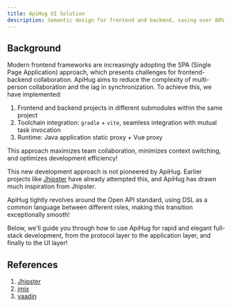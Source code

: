```yaml
---
title: ApiHug UI Solution
description: Semantic design for frontend and backend, saving over 80% of development time
---
```


## Background

Modern frontend frameworks are increasingly adopting the SPA (Single Page Application) approach, which presents challenges for frontend-backend collaboration. ApiHug aims to reduce the complexity of multi-person collaboration and the lag in synchronization. To achieve this, we have implemented:

1. Frontend and backend projects in different submodules within the same project
2. Toolchain integration: `gradle` + `vite`, seamless integration with mutual task invocation
3. Runtime: Java application static proxy + Vue proxy

This approach maximizes team collaboration, minimizes context switching, and optimizes development efficiency!

This new development approach is not pioneered by ApiHug. Earlier projects like [Jhipster](https://www.jhipster.tech/) have already attempted this, and ApiHug has drawn much inspiration from Jhipster.

ApiHug tightly revolves around the Open API standard, using DSL as a common language between different roles, making this transition exceptionally smooth!

Below, we'll guide you through how to use ApiHug for rapid and elegant full-stack development, from the protocol layer to the application layer, and finally to the UI layer!

## References

1. [Jhipster](https://www.jhipster.tech/)
2. [jmix](https://www.jmix.io/)
3. [vaadin](https://vaadin.com/)

